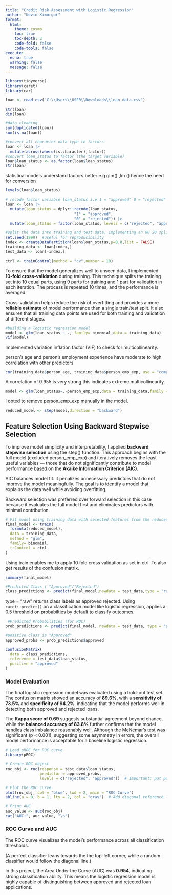---
title: "Credit Risk Assessment with Logistic Regression"
author: "Kevin Kimurgor"
format:
  html:
    theme: cosmo        
    toc: true
    toc-depth: 2
    code-fold: false     
    code-tools: false
execute:
  echo: true
  warning: false
  message: false
---

```{r}
library(tidyverse)
library(caret)
library(car)
```

```{r}
loan <- read.csv("C:\\Users\\USER\\Downloads\\loan_data.csv")
```

```{r}
str(loan)
dim(loan)

```

```{r}
#data cleaning
sum(duplicated(loan))
sum(is.na(loan))
```

```{r}
#convert all character data type to factors
loan <- loan |> 
  mutate(across(where(is.character),factor))
#convert loan_status to factor (the target variable)
loan$loan_status <- as.factor(loan$loan_status)
str(loan)

```

statistical models understand factors better e.g glm() ,lm () hence the need for conversion

```{r}
levels(loan$loan_status)
```

```{r}
# recode factor variable loan_status i.e 1 = "approved" 0 = "rejected"
loan <- loan |>
  mutate(loan_status = dplyr::recode(loan_status,
                              "1" = "approved",
                              "0" = "rejected")) |>
  mutate(loan_status = factor(loan_status, levels = c("rejected", "approved")))

```

```{r}
#split the data into training and test data. implementing an 80 20 split
set.seed(1999)  #useful for reproducibility
index <- createDataPartition(loan$loan_status,p=0.8,list = FALSE)
training_data <- loan[index,]
test_data <- loan[-index,]
```

```{r}
ctrl <- trainControl(method = "cv",number = 10)
```

To ensure that the model generalizes well to unseen data, I implemented **10-fold cross-validation** during training. This technique splits the training set into 10 equal parts, using 9 parts for training and 1 part for validation in each iteration. The process is repeated 10 times, and the performance is averaged.

Cross-validation helps reduce the risk of overfitting and provides a more **reliable estimate** of model performance than a single train/test split. It also ensures that all training data points are used for both training and validation at different stages.

```{r}
#building a logistic regression model
model <- glm(loan_status ~ ., family= binomial,data = training_data)
vif(model)
```

Implemented variation inflation factor (VIF) to check for multicollinearity.

person's age and person's employment experience have moderate to high correlation with other predictors

```{r}
cor(training_data$person_age, training_data$person_emp_exp, use = "complete.obs")
```

A correlation of 0.955 is very strong this indicates extreme multicollinearity.

```{r}
model <- glm(loan_status~.-person_emp_exp,data = training_data,family = binomial)
```

I opted to remove person_emp_exp manually in the model.

```{r}
reduced_model <- step(model,direction = "backward")
```

## Feature Selection Using Backward Stepwise Selection

To improve model simplicity and interpretability, I applied **backward stepwise selection** using the step() function. This approach begins with the full model (excluded person_emp_exp) and iteratively removes the least useful variables — those that do not significantly contribute to model performance based on the **Akaike Information Criterion (AIC)**.

AIC balances model fit. it penalizes unnecessary predictors that do not improve the model meaningfully. The goal is to identify a model that explains the data well while avoiding overfitting.

Backward selection was preferred over forward selection in this case because it evaluates the full model first and eliminates predictors with minimal contribution.

```{r}
# Fit model using training data with selected features from the reduced model
final_model <- train(
  formula(reduced_model),
  data = training_data,
  method = "glm",
  family= binomial,
  trControl = ctrl
)

```

Using train enables me to apply 10 fold cross validation as set in ctrl. To also get results of the confusion matrix.

```{r}
summary(final_model)
```

```{r}
#Predicted Class ( "Approved"/"Rejected")
class_predictions <- predict(final_model,newdata = test_data,type = "raw")


```

type = "raw" returns class labels as approved rejected. Using `caret::predict()` on a classification model like logistic regression, applies a 0.5 threshold on probabilties by default to classify outcomes.

```{r}
 #Predicted Probabilities (for ROC)
prob_predictions <- predict(final_model, newdata = test_data, type = "prob")

#positive class is "Approved"
approved_probs <- prob_predictions$approved

```

```{r}
confusionMatrix(
  data = class_predictions,
  reference = test_data$loan_status,
  positive = "approved" 
)

```

### Model Evaluation

The final logistic regression model was evaluated using a hold-out test set. The confusion matrix showed an accuracy of **89.6%**, with a **sensitivity of 73.5%** and **specificity of 94.2%**, indicating that the model performs well in detecting both approved and rejected loans.

The **Kappa score of 0.69** suggests substantial agreement beyond chance, while the **balanced accuracy of 83.8%** further confirms that the model handles class imbalance reasonably well. Although the McNemar's test was significant (p \< 0.001), suggesting some asymmetry in errors, the overall model performance is acceptable for a baseline logistic regression.

```{r}
# Load pROC for ROC curve
library(pROC)

# Create ROC object
roc_obj <- roc(response = test_data$loan_status,
               predictor = approved_probs,
               levels = c("rejected", "approved"))  # Important: put positive class last

# Plot the ROC curve
plot(roc_obj, col = "blue", lwd = 2, main = "ROC Curve")
abline(a = 0, b = 1, lty = 2, col = "gray")  # Add diagonal reference line

# Print AUC
auc_value <- auc(roc_obj)
cat("AUC:", auc_value, "\n")

```

### ROC Curve and AUC

The ROC curve visualizes the model's performance across all classification thresholds.

(A perfect classifier leans towards the the top-left corner, while a random classifier would follow the diagonal line.)

In this project, the Area Under the Curve (AUC) was **0.954**, indicating strong classification ability. This means the logistic regression model is highly capable of distinguishing between approved and rejected loan applications.
